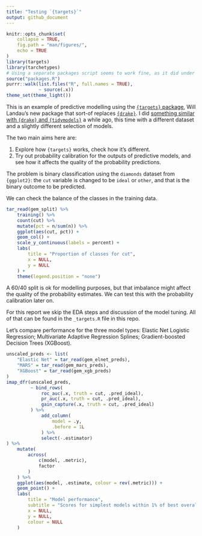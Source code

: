 ```yaml
---
title: "Testing `{targets}`"
output: github_document
---
```


```r
knitr::opts_chunk$set(
    collapse = TRUE, 
    fig.path = "man/figures/", 
    echo = TRUE
)
library(targets)
library(tarchetypes)
# Using a separate packages script seems to work fine, as it did under drake
source("packages.R")
purrr::walk(list.files("R", full.names = TRUE), 
            ~ source(.x))
theme_set(theme_light())
```

This is an example of predictive modelling using the [`{targets}` package](https://wlandau.github.io/targets/), Will Landau's new package that sort-of replaces [`{drake}`](https://docs.ropensci.org/drake/). I did [something similar with `{drake}` and `{tidymodels}`](https://github.com/hamedbh/test-drake-tidymodels) a while ago, this time with a different dataset and a slightly different selection of models. 

The two main aims here are: 

1. Explore how `{targets}` works, check how it's different. 
2. Try out probability calibration for the outputs of predictive models, and see how it affects the quality of the probability predictions. 

The problem is binary classification using the `diamonds` dataset from `{ggplot2}`: the `cut` variable is changed to be `ideal` or `other`, and that is the binary outcome to be predicted. 

We can check the balance of the classes in the training data. 

```r
tar_read(gem_split) %>% 
    training() %>% 
    count(cut) %>% 
    mutate(pct = n/sum(n)) %>% 
    ggplot(aes(cut, pct)) + 
    geom_col() + 
    scale_y_continuous(labels = percent) + 
    labs(
        title = "Proportion of classes for cut", 
        x = NULL, 
        y = NULL
    ) + 
    theme(legend.position = "none")
```

A 60/40 split is ok for modelling purposes, but that imbalance might affect the quality of the probability estimates. We can test this with the probability calibration later on. 

For this report we skip the EDA steps and discussion of the model tuning. All of that can be found in the `_targets.R` file in this repo. 

Let's compare performance for the three model types: Elastic Net Logistic Regression; Multivariate Adaptive Regression Splines; Gradient-boosted Decision Trees (XGBoost). 

```r
unscaled_preds <- list(
    "Elastic Net" = tar_read(gem_elnet_preds), 
    "MARS" = tar_read(gem_mars_preds), 
    "XGBoost" = tar_read(gem_xgb_preds)
)
imap_dfr(unscaled_preds, 
         ~ bind_rows(
             roc_auc(.x, truth = cut, .pred_ideal), 
             pr_auc(.x, truth = cut, .pred_ideal), 
             gain_capture(.x, truth = cut, .pred_ideal)
         ) %>% 
             add_column(
                 model = .y, 
                 .before = 1L
             ) %>% 
             select(-.estimator)
) %>% 
    mutate(
        across(
            c(model, .metric), 
            factor
        )
    ) %>% 
    ggplot(aes(model, .estimate, colour = rev(.metric))) + 
    geom_point() + 
    labs(
        title = "Model performance", 
        subtitle = "Scores for simplest models within 1% of best overall", 
        x = NULL, 
        y = NULL, 
        colour = NULL
    )
    
```

